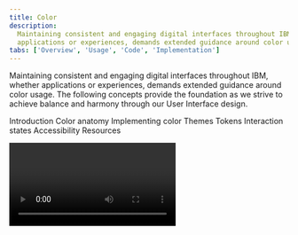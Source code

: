```yaml
---
title: Color
description:
  Maintaining consistent and engaging digital interfaces throughout IBM, whether
  applications or experiences, demands extended guidance around color usage.
tabs: ['Overview', 'Usage', 'Code', 'Implementation']
---
```


<PageDescription>

Maintaining consistent and engaging digital interfaces throughout IBM, whether
applications or experiences, demands extended guidance around color usage. The
following concepts provide the foundation as we strive to achieve balance and
harmony through our User Interface design.

</PageDescription>

<AnchorLinks>

<AnchorLink>Introduction</AnchorLink>
<AnchorLink>Color anatomy</AnchorLink>
<AnchorLink>Implementing color</AnchorLink>
<AnchorLink>Themes</AnchorLink>
<AnchorLink>Tokens</AnchorLink>
<AnchorLink>Interaction states</AnchorLink>
<AnchorLink>Accessibility</AnchorLink>
<AnchorLink>Resources</AnchorLink>

</AnchorLinks>

<Video title="Color Overview" vimeoId="281513790" />

<br />

<br />

## Introduction

Application of the color palette brings a unified and recognizable consistency
to IBM's array of digital products and interfaces. This consistency is grounded
in a set of well-defined rules about how to work with the Carbon component
library in the context of dark and light themes.

<GifPlayer color="dark">

![6 screenshots showing a range of color schemes and considerations for text and data visualizations](images/introduction.gif)
![UI color alternatives](images/introduction.jpeg)

</GifPlayer>

## Color anatomy

Carbon’s default themes are derived from the IBM Design Language color palette.
The neutral gray family is dominant in the default themes, making use of subtle
shifts in value to organize content into distinct zones.

The core blue family serves as the primary action color across all IBM products
and experiences. Additional colors are used sparingly and purposefully.

<div>
  <ColorGrid colorFamily="blue" />
  <ColorGrid colorFamily="gray" />
</div>
{/* possible TODO: remove inline style */}
<ColorGrid colorFamily="alerts" style={{ marginTop: '2rem' }} />
<Caption>Alert Colors</Caption>

### Layering model

Colors in the neutral gray palette are layered on top of each other to create
depth and spatial associations. The layering model defines the logic of how
colors stack on top of each other in a UI when using the Carbon themes. Aspects
of the layering model are built directly into the themes, color tokens, and
components.

The layering model differs between the _light_ and _dark_ themes.

- In the light themes, layers alternate between White and Gray 10 with each
  added layer.
- In the dark themes, layers become one step lighter with each added layer.

<Row>
<Column colLg={12}>

![Layering model for light themes](images/color-layering-model.png)

</Column>
</Row>

<Caption>
  Layering model for the White theme (left) and Gray 100 theme (right)
</Caption>

<br />{' '}

## Implementing color

Carbon uses tokens and themes to manage color. Tokens are role-based, and themes
specify the color values that serve those roles in the UI.

| Term    | Definition                                                                                                                                                                      |
| ------- | ------------------------------------------------------------------------------------------------------------------------------------------------------------------------------- |
| _Theme_ | A theme is a collection of colors designed to create a specific aesthetic. Themes control the color value assigned to a token. For example, Gray 100 theme.                     |
| _Token_ | A token is the role-based identifier that assigns a color. Unlike hex codes, tokens apply universally across themes. For example, `$layer`, `$border-subtle`, `$support-error`. |
| _Role_  | A role is the systematic usage of a color assigned to a token. Roles cannot be changed between themes.                                                                          |
| _Value_ | A value is the unique visual attribute (hex code, rgba value) assigned to a token through the use of themes.                                                                    |

## Themes

Themes serve as an organizational framework for color in Carbon, with each theme
based on a specific primary background color. And they actually get their names
from their background color. There are two default _light_ themes and two
default _dark_ themes.

The light themes are based on White and Gray 10 backgrounds, and the dark themes
use Gray 100 and Gray 90 backgrounds. Within each theme, the values for the
universal color tokens use the primary background color as the base of its
layering model.

<Row className="color-blocks">
<Column colSm={1} colMd={1} colLg={2}>

<div className="cds--aspect-ratio cds--aspect-ratio--1x1">
  <div className="cds--aspect-ratio--object color-square color-square--white">
    White
  </div>
</div>

<div className="cds--caption">Light</div>

</Column>
<Column colSm={1} colMd={1} colLg={2}>

<div className="cds--aspect-ratio cds--aspect-ratio--1x1">
  <div className="cds--aspect-ratio--object color-square color-square--gray-10">
    Gray 10
  </div>
</div>

</Column>
<Column colSm={1} colMd={1} colLg={2}>

<div className="cds--aspect-ratio cds--aspect-ratio--1x1">
  <div className="cds--aspect-ratio--object color-square color-square--gray-100">
    Gray 100
  </div>
</div>

<div className="cds--caption">Dark</div>

</Column>
<Column colSm={1} colMd={1} colLg={2}>

<div className="cds--aspect-ratio cds--aspect-ratio--1x1">
  <div className="cds--aspect-ratio--object color-square color-square--gray-90">
    Gray 90
  </div>
</div>

</Column>
</Row>

<br />
<Title> Global background colors </Title>

| Theme    | Primary background      | Token         | Hex value |                                             |
| -------- | ----------------------- | ------------- | --------- | ------------------------------------------: |
| White    | Global Background Light | `$background` | `#ffffff` |  <ColorBlock size="xs">#ffffff</ColorBlock> |
| Gray 10  | Global Background Light | `$background` | `#f4f4f4` | <ColorBlock  size="xs">#f4f4f4</ColorBlock> |
| Gray 90  | Global Background Dark  | `$background` | `#262626` | <ColorBlock  size="xs">#282828</ColorBlock> |
| Gray 100 | Global Background Dark  | `$background` | `#161616` | <ColorBlock  size="xs">#171717</ColorBlock> |

<br />

### Light themes

There are two light themes in Carbon: White and Gray 10. For enabled UI colors
light themes primarily use the color range of White to Gray 20, and for text and
icons uses the color range between Gray 100 and Gray 60.

All of the themes are available in
[Design kits](https://carbondesignsystem.com/designing/kits/sketch/).

#### Layering model

In the light themes, layers alternate between White and Gray 10.

- **White theme**: uses White as the global background color and is layered
  first with components using Gray 10 backgrounds. The second layer uses White
  and the third layer used Gray 10.
- **Gray 10 theme:** uses Gray 10 as the global background color and is layered
  first with components using White backgrounds. The second layer uses Gray 10
  and the third layer used White.

<Tabs>

<Tab label="White">

![A dashboard in the white theme](images/color-overview-themes-white.png)

</Tab>

<Tab label="Gray 10">

![A dashboard in the Gray 10 theme](images/color-overview-themes-gray10.png)

</Tab>

</Tabs>

<DoDontRow>
  <DoDont type="do" caption="Gray 10 dropdown on White background." colLg={6}>

![Gray 10 dropdown on White background.](images/Light_theme_01.png)

  </DoDont>
<DoDont type="dont" colLg={6} caption="Avoid use of midtones.">

![Gray 10 dropdown on a Gray 20 background](images/Light_theme_04.png)

  </DoDont>
</DoDontRow>

<br />

### Dark themes

There are two dark themes: Gray 90 and Gray 100. For enabled UI colors, dark
themes primarily use the color range of Gray 100 through Gray 70, and for text
and icons uses the color range between White and Gray 50.

All of the themes are available in
[Design kits](https://carbondesignsystem.com/designing/kits/sketch/).

#### Layering model

In the dark themes, layers become one step lighter with each added layer.

- **Gray 90 theme**: uses Gray 90 as the global background color and is layered
  first with components using Gray 80 backgrounds. The second layer uses Gray 70
  and the third layer used Gray 60.
- **Gray 100 theme:** uses Gray 100 as the global background color and is
  layered first with components using Gray 90 backgrounds. The second layer uses
  Gray 80 and the third layer used Gray 70.

<Tabs>

<Tab label="Gray 90">

![A dashboard in the Gray 90 theme](images/color-overview-themes-gray90.png)

</Tab>

<Tab label="Gray 100">

![A dashboard in the Gray 100 theme](images/color-overview-themes-gray100.png)

</Tab>

</Tabs>

<DoDontRow>
  <DoDont
    type="do"
    colLg={6}
    caption="Gray 90 dropdown on Gray 100 background.">

![Gray 90 dropdown on Gray 100 background](images/Dark_theme_01_new.png)

  </DoDont>
 <DoDont type="dont" colLg={6} caption="Do not apply components that are darker than the background unless using high-contrast mode.">

![Gray 100 dropdown on Gray 90 background](images/Dark_theme_04_new.png)

  </DoDont>
</DoDontRow>

<br />

### High contrast moments

In some cases, it is helpful to apply light components to dark backgrounds or
dark components to light backgrounds. This technique is useful to focus
attention or create visual tension. Some high contrast moments are baked into
the themes by using the `inverse` tokens, like the tooltip component. Other
times high contrast moments can be achieved through applying
[inline theming](/guidelines/color/implementation#inline-theming) for instances
like a dark UI Shell Header with a light theme page.

<DoDontRow>
  <DoDont type="do" colLg={6}>

![High contrast example in a light theme.](images/High_contrast_01.png)

  </DoDont>
  <DoDont type="do" colLg={6}>

![High contrast example in a dark theme.](images/High_contrast_02.png)

  </DoDont>
</DoDontRow>

<br />

## Tokens

Tokens are method of applying color in a consistent, reusable, and scalable way.
They help us abstract how we use color from the values themselves. They are used
in place of hard coded values, like hex codes. Tokens allow for value changes to
be made at scale, making design language changes easy to implement, as well as
making possible color functionalities like inline theming and light or dark
mode.

Each token is assigned a role and a value. The role determines what element to
apply a token too and the value is the actual color (hex code) that appears in
the assigned theme. Color token names and roles are the same across themes, only
the assigned value will change with the theme. For example, under the hood
the `$text-secondary` token can dynamically map to `Gray 70` or `Gray 30`
depending on the theme.

See the [color usage](/guidelines/color/usage) tab for the full list of color
tokens.

### Token names

For quick reference, the role of a token is represented in the token name itself
to help you correctly apply tokens. The first part of the token name references
the general UI element the color is being applied to,
like `background`, `text`, or `border`. The second part of token name will
specify its unique role within the element group
like `$border-subtle` or `$text-primary`. Additionally, some tokens include
aninteraction state at the end, like `$background-hover`.

<Row>
<Column colLg={12}>

![Generic text input showing same tokens assigned for White and Gray 100 themes.](images/color-overview-tokens.png)

</Column>
</Row>

<Caption>
  Color tokens for components are the same across themes as shown by this text
  input using the White theme (left) and Gray 100 theme (right).
</Caption>

<br />

### Core tokens

Color tokens that can be applied across components are called _core tokens_.
There are ten main groups of core color tokens. They are grouped by the common
UI element that they are applied to. Token groups makes it easier to find and
apply color tokens. Interaction state tokens are included in the group along
side their enabled state tokens. There are a few core tokens that do not belong
to the a group and stand as individual tokens like `$overlay`, `$highlight`,
and `$interactive`.

Some core tokens are part of an additional token group called _layering tokens_.
These tokens are used to implement the layering model onto components. For more
information, see the
[Implementation tab](/guidelines/color/implementation#layer-tokens).

| Token group | Applied to                                                                          |
| ----------- | ----------------------------------------------------------------------------------- |
| Background  | Page or primary backgrounds                                                         |
| Layer       | Stacked backgrounds (includes layering tokens)                                      |
| Field       | Form and input backgrounds (includes layering tokens)                               |
| Border      | Dividers, rules, and borders between and around elements (includes layering tokens) |
| Text        | Type and type styles                                                                |
| Link        | Standalone and inline links                                                         |
| Icon        | Icons and pictograms                                                                |
| Support     | Notification elements and status indicators                                         |
| Focus       | Focus states                                                                        |
| Skeleton    | Skeleton states                                                                     |

<br />

### Component tokens

Some components have their own specific color tokens, known as _component
tokens_. They represent the properties associated with a particular component.
They are not global tokens like the core tokens and should never be used for
anything other than their own component. For a full list for component tokens
see the [color usage](/guidelines/color/usage) tab.

To see how the tokens are applied in the components themselves, visit the
component’s style page.

- [Button](/components/button/style#color)
- [Tag](/components/tag/style#color)
- [Notification](/components/notification/style#color)

## Interaction states

In addition to the core set of enabled-state tokens, there are five other
interaction states defined with tokens for each theme. Interaction tokens are
signified by the addition of a state name added to the end of the base token
name. For example, the `$background` hover state token is `$background-hover`.

The color layering model for interaction tokens is as follows:

- For values between Black and Gray 70, interaction gets lighter.
- For values between Gray 60 and White, interaction gets darker.

<Row>
<Column colLg={12}>

![Hover states palette](images/color-overview-interactive.png)

</Column>
</Row>

<br />

### Hover

Hover is a subtle visual change that appears when a mouse cursor moves over an
interactive element. Hover states have their own tokens and are identified by
`-hover` added to the end of the base token name, such as `$background-hover`.

In the IBM themes, hover states token values are “half steps” between two
adjacent colors on the IBM core color palette steps. These values fall outside
of the IBM core color palette steps and have their own spectrum. Hover colors
should not be used for anything other hover states.

- For values between Black and 70, the hover state is a half step lighter.
- For values between 60 and White, the hover state is a half step darker.

Elements like text or icons that use `secondary` colors for their enabled state,
will change to the `primary` color on hover, giving them a subtle emphasis. Most
of the time, this shift in color (on the text or icon element) will be
accompanied by a background hover color shift as well. For example, an overflow
menu uses `$text-secondary` and `$layer` in its enabled state. On hover, the
text switches to `$text-primary` and the background to `$layer-hover`.

<Row>
<Column colLg={8}>

![Hover state colors are half steps](images/color-overview-interactive-hover.png)

</Column>
</Row>

<Caption>
  Shown in the white theme, '$layer' enabled color (1) has a value of 10 and
  '$layer-hover' (2) has a value of 15.
</Caption>

<br />

### Active

The active state can be used to indicate a `click`, `tap` or down press of a
button. Active tokens are identified by `-active` added after the base token
name, such as `$button-primary-active`. Active state values are two full steps
lighter or darker on the IBM color scale. For example, the Blue 60 active state
is Blue 80.

- For values between 100 and 70, the active state is two full steps lighter.
- For values between 60 and 10, the active state is two full steps darker.

The exceptions are that White value shares the same active state value as Gray
10, and Black value shares the same active state value as Gray 100.

<Row>
<Column colLg={8}>

![Active state colors are two steps over](images/color-overview-interactive-active.png)

</Column>
</Row>

<Caption>
  Shown in the White theme, `$button-primary` enabled color (1) has a value of
  Blue 60 and `$button-primary-active` active color (2) has a value of Blue 80.
</Caption>

<br />

### Selected

Selected states indicate item(s) or option(s) that have been chosen in the UI by
the user through any input method. Selected tokens are identified by the
`-selected` added after base token name, such as `$layer-selected-01`. The color
logic for selected state is either one full step lighter or darker on the IBM
color scale. For example, the Gray100 selected state is Gray 90.

- For values between 100 and 70, the selected state is one full step lighter.
- For values between 60 and 10, the selected state one full step darker.

The exception is that White shares the same selected state value as Gray 10, and
Black shares the same selected state value as Gray 100.

Elements like text or icons that use `secondary` colors for their enabled state,
will change to the `primary` color when selected, giving them a subtle emphasis.
Most of the time, this shift in color (to the text or icon element) will be
accompanied by a selected background color shift as well.

<Row>
<Column colLg={8}>

![Selected state colors are one step over](images/color-overview-interactive-selected.png)

</Column>
</Row>

<Caption>
  Shown in the white theme, `$layer` enabled color (1) has a value of Gray 10
  and `$layer-selected` selected color (2) has a value of Gray 20.
</Caption>

<br />

### Focus

The focus state draws attention to the active element on a page when using the
keyboard or voice to navigate. In Carbon, the focus of an element is most
commonly indicated by a 2px border around the element. In order to make it easy
to identify and locate on a page, most focus states use only one color per theme
controlled through the `$focus` color token.

- In the light themes, the focus state usually appears as a Blue 60 border.
- In the dark themes, the focus state usually appears as a White border.

The exception is high contrast moments where a `$focus-inverse` color is used
instead.

Focus states are required on all interactive elements and must pass 3:1 color
contrast accessibility. Often times to achieve proper 3:1 contrast a
`$focus-inset` border is used between the focus border and the element itself.

<Row>
<Column colLg={8}>

![Focus state colors](images/color-overview-interactive-focus.png)

</Column>
</Row>

<Caption>
  White theme `$focus` color (1) and Gray 90 theme `$focus` color (2).
</Caption>

<br />

### Disabled

A disabled state is applied to a component when the user is not allowed to
interact with the component due to either permissions, dependencies, or
pre-requisites. Disabled states completely remove the interactive function of a
component and therefore don't receive hover or focus. Disabled state styling is
not subject to WC3 contrast compliance standards and is intentionally
de-emphasized in a faded fashion.

Disabled elements are always styled in the Gray family no matter its base color.
A component's specific styling will depend on the elements within it and what
layers they are placed on. Some tokens have their own specific disabled tokens,
such as `$layer-disabled`, while other elements are grouped together and share a
disabled token like `$text-disabled`.

- For the light themes, disabled color values range from White to Gray 50
- For the dark themes, disabled color values range from Gray 90 to Gray 40

## Accessibility

Using various forms of contrast is the most important consideration when making
user-friendly color and interface choices. Awareness of standards and best
practices is the key to accessible color selections.

<Row className="resource-card-group">
<Column colMd={4} colLg={4} noGutterSm>
    <ResourceCard
      subTitle="IBM Design Language: Accessibility"
      aspectRatio="2:1"
      href="https://www.ibm.com/design/language/color#accessibility"
      >

<MdxIcon name="bee" />

  </ResourceCard>
</Column>
<Column colMd={4} colLg={4} noGutterSm>
    <ResourceCard
      subTitle="IBM Accessibility: Color and Contrast"
      aspectRatio="2:1"
      href="https://www.ibm.com/able/toolkit/design/visual/color-and-contrast"
      >

<MdxIcon name="bee" />

  </ResourceCard>
</Column>
</Row>

### Contrast ratios

Contrast is the difference in brightness between any two elements. The
[Web Content Acessibility Guidelines (WCAG)](https://www.w3.org/TR/WCAG21/) set
specific ratios that achieve the minimum required contrast for legibility.
Generally speaking, small text is any size below 24px and requires a 4.5:1
contrast ratio. Large text is anything above 24px and requires a 3:1 contrast
ratio. Graphical elements, such as data visualizations, also require a 3:1
contrast ratio.

The IBM palette is comprised of twelve color grades—Black, White and ten values
for each hue. The following table indicates the minimum number of steps required
to achieve commonly used contrast ratios between any two colors.

<Row>
<Column colLg={8}>
<ArtDirection>

![color grades - Mobile image](images/colorgrades_table_mobile.png)

![color grades graphic](images/colorgrades_table.png)

</ArtDirection>
</Column>
</Row>

| Color 1 | Color 2 (4.5:1 contrast)   | Color 2 (3:1 contrast)     |
| ------- | -------------------------- | -------------------------- |
| Black   | 50 through White (6 steps) | 60 through White (5 steps) |
| 100     | 50 through White (5 steps) | 60 through White (4 steps) |
| 90      | 50 through White (4 steps) | 60 through White (3 steps) |
| 80      | 40 through White (4 steps) | 50 through White (3 steps) |
| 70      | 30 through White (4 steps) | 40 through White (3 steps) |
| 60      | 20 through White (4 steps) | 20 through White (4 steps) |
| 50      | 90 through Black (4 steps) | 80 through Black (3 steps) |
| 40      | 80 through Black (4 steps) | 70 through Black (3 steps) |
| 30      | 70 through Black (4 steps) | 70 through Black (4 steps) |
| 20      | 70 through Black (5 steps) | 60 through Black (4 steps) |
| 10      | 60 through Black (5 steps) | 50 through Black (4 steps) |
| White   | 60 through Black (6 steps) | 50 through Black (5 steps) |

## Resources

<Row className="resource-card-group">
<Column  colLg={4} colMd={4} noGutterSm>
  <ResourceCard
    subTitle="RGB color palettes (.ase and .clr)"
    href="https://github.com/carbon-design-system/carbon/raw/v10/packages/colors/artifacts/IBM_Colors.zip"
    >

<MdxIcon name="ase" />

  </ResourceCard>
</Column>
<Column colLg={4} colMd={4}  noGutterSm>
  <ResourceCard
    subTitle="Elements package: Color"
    href="https://github.com/carbon-design-system/carbon/tree/v10/packages/colors"
    >

<MdxIcon name="github" />

  </ResourceCard>
</Column>
</Row>
